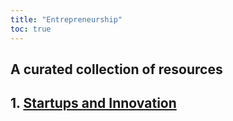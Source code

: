 ---
title: "Entrepreneurship"
toc: true
---

## A curated collection of resources

## 1. [Startups and Innovation](startup_innov.qmd)

